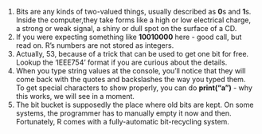 1. Bits are any kinds of two-valued things, usually described as **0**s and **1**s. Inside the computer,they take forms like a high or low electrical charge, a strong or weak signal, a shiny or dull spot on the surface of a CD.
2. If you were expecting something like **10010000** here - good call, but read on. R's numbers are not stored as integers.
3. Actually, 53, because of a trick that can be used to get one bit for free. Lookup the 'IEEE754' format if you are curious about the details.
4. When you type string values at the console, you'll notice that they will come back with the quotes and backslashes the way you typed them. To get special characters to show properly, you can do **print("a\nb")** - why this works, we will see in a moment.
5. The bit bucket is supposedly the place where old bits are kept. On some systems, the programmer has to manually empty it now and then. Fortunately, R comes with a fully-automatic bit-recycling system.
